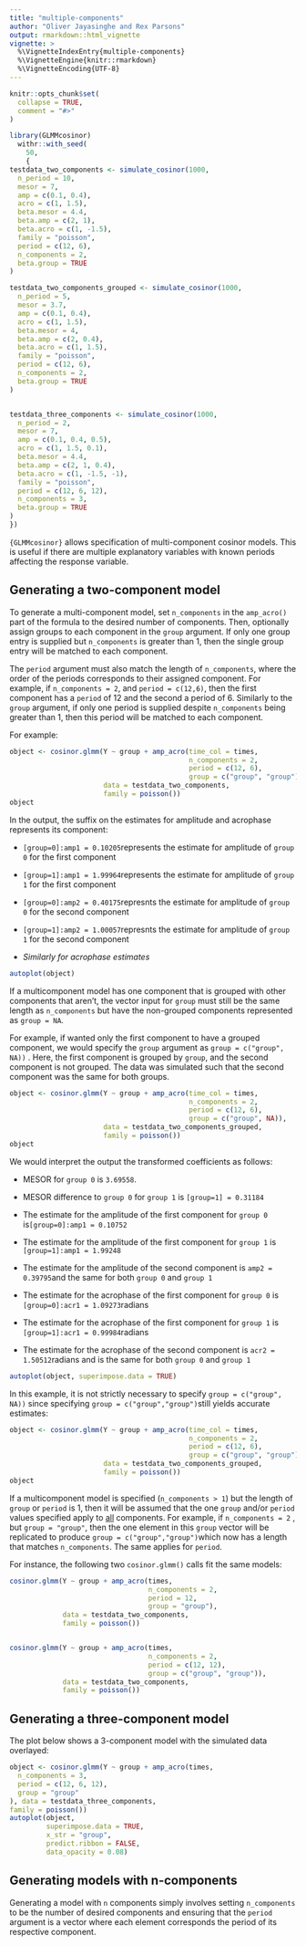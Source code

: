 ```yaml
---
title: "multiple-components"
author: "Oliver Jayasinghe and Rex Parsons"
output: rmarkdown::html_vignette
vignette: >
  %\VignetteIndexEntry{multiple-components}
  %\VignetteEngine{knitr::rmarkdown}
  %\VignetteEncoding{UTF-8}
---
```


```r
knitr::opts_chunk$set(
  collapse = TRUE,
  comment = "#>"
)
```

```r
library(GLMMcosinor)
  withr::with_seed(
    50,
    {
testdata_two_components <- simulate_cosinor(1000,
  n_period = 10,
  mesor = 7,
  amp = c(0.1, 0.4),
  acro = c(1, 1.5),
  beta.mesor = 4.4,
  beta.amp = c(2, 1),
  beta.acro = c(1, -1.5),
  family = "poisson",
  period = c(12, 6),
  n_components = 2,
  beta.group = TRUE
)

testdata_two_components_grouped <- simulate_cosinor(1000,
  n_period = 5,
  mesor = 3.7,
  amp = c(0.1, 0.4),
  acro = c(1, 1.5),
  beta.mesor = 4,
  beta.amp = c(2, 0.4),
  beta.acro = c(1, 1.5),
  family = "poisson",
  period = c(12, 6),
  n_components = 2,
  beta.group = TRUE
)


testdata_three_components <- simulate_cosinor(1000,
  n_period = 2,
  mesor = 7,
  amp = c(0.1, 0.4, 0.5),
  acro = c(1, 1.5, 0.1),
  beta.mesor = 4.4,
  beta.amp = c(2, 1, 0.4),
  beta.acro = c(1, -1.5, -1),
  family = "poisson",
  period = c(12, 6, 12),
  n_components = 3, 
  beta.group = TRUE
)
})
```

`{GLMMcosinor}` allows specification of multi-component cosinor models. This is useful if there are multiple explanatory variables with known periods affecting the response variable.

## Generating a two-component model

To generate a multi-component model, set `n_components` in the `amp_acro()` part of the formula to the desired number of components. Then, optionally assign groups to each component in the `group` argument. If only one group entry is supplied but `n_components` is greater than 1, then the single group entry will be matched to each component.

The `period` argument must also match the length of `n_components`, where the order of the periods corresponds to their assigned component. For example, if `n_components = 2`, and `period = c(12,6)`, then the first component has a `period` of 12 and the second a period of 6. Similarly to the `group` argument, if only one period is supplied despite `n_components` being greater than 1, then this period will be matched to each component.

For example:

```r
object <- cosinor.glmm(Y ~ group + amp_acro(time_col = times, 
                                            n_components = 2, 
                                            period = c(12, 6), 
                                            group = c("group", "group")), 
                       data = testdata_two_components, 
                       family = poisson())
object

```

In the output, the suffix on the estimates for amplitude and acrophase represents its component:

-   `[group=0]:amp1 = 0.10205`represents the estimate for amplitude of `group 0` for the first component

-   `[group=1]:amp1 = 1.99964`represents the estimate for amplitude of `group 1` for the first component

-   `[group=0]:amp2 = 0.40175`represnts the estimate for amplitude of `group 0` for the second component

-   `[group=1]:amp2 = 1.00057`represnts the estimate for amplitude of `group 1` for the second component

-   *Similarly for acrophase estimates*

```r
autoplot(object)
```

If a multicomponent model has one component that is grouped with other components that aren't, the vector input for `group` must still be the same length as `n_components` but have the non-grouped components represented as `group = NA`.

For example, if wanted only the first component to have a grouped component, we would specify the `group` argument as `group = c("group", NA))` . Here, the first component is grouped by `group`, and the second component is not grouped. The data was simulated such that the second component was the same for both groups.

```r
object <- cosinor.glmm(Y ~ group + amp_acro(time_col = times, 
                                            n_components = 2, 
                                            period = c(12, 6), 
                                            group = c("group", NA)), 
                       data = testdata_two_components_grouped, 
                       family = poisson())
object
```

We would interpret the output the transformed coefficients as follows:

-   MESOR for `group 0` is `3.69558`.

-   MESOR difference to `group 0` for `group 1` is `[group=1] = 0.31184`

-   The estimate for the amplitude of the first component for `group 0` is`[group=0]:amp1 = 0.10752`

-   The estimate for the amplitude of the first component for `group 1` is `[group=1]:amp1 = 1.99248`

-   The estimate for the amplitude of the second component is `amp2 = 0.39795`and the same for both `group 0` and `group 1`

-   The estimate for the acrophase of the first component for `group 0` is `[group=0]:acr1 = 1.09273`radians

-   The estimate for the acrophase of the first component for `group 1` is `[group=1]:acr1 = 0.99984`radians

-   The estimate for the acrophase of the second component is `acr2 = 1.50512`radians and is the same for both `group 0` and `group 1`

```r
autoplot(object, superimpose.data = TRUE)
```

In this example, it is not strictly necessary to specify `group = c("group", NA))` since specifying `group = c("group","group")`still yields accurate estimates:

```r
object <- cosinor.glmm(Y ~ group + amp_acro(time_col = times, 
                                            n_components = 2, 
                                            period = c(12, 6), 
                                            group = c("group", "group")), 
                       data = testdata_two_components_grouped, 
                       family = poisson())
object
```

If a multicomponent model is specified (`n_components > 1`) but the length of `group` or `period` is 1, then it will be assumed that the one `group` and/or `period` values specified apply to [all]{.underline} components. For example, if `n_components = 2` , but `group = "group"`, then the one element in this `group` vector will be replicated to produce `group = c("group","group")`which now has a length that matches `n_components`. The same applies for `period`.

For instance, the following two `cosinor.glmm()` calls fit the same
models:

```r

cosinor.glmm(Y ~ group + amp_acro(times, 
                                  n_components = 2,
                                  period = 12, 
                                  group = "group"), 
             data = testdata_two_components, 
             family = poisson())


cosinor.glmm(Y ~ group + amp_acro(times, 
                                  n_components = 2, 
                                  period = c(12, 12), 
                                  group = c("group", "group")), 
             data = testdata_two_components, 
             family = poisson())
```

## Generating a three-component model

The plot below shows a 3-component model with the simulated data overlayed:

```r
object <- cosinor.glmm(Y ~ group + amp_acro(times,
  n_components = 3,
  period = c(12, 6, 12),
  group = "group"
), data = testdata_three_components, 
family = poisson())
autoplot(object, 
         superimpose.data = TRUE, 
         x_str = "group", 
         predict.ribbon = FALSE, 
         data_opacity = 0.08)
```

## Generating models with n-components

Generating a model with `n` components simply involves setting `n_components` to be the number of desired components and ensuring that the `period` argument is a vector where each element corresponds the period of its respective component.
